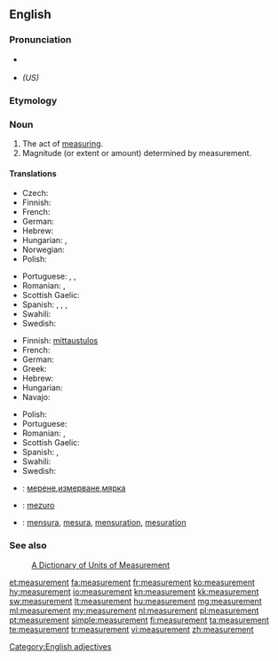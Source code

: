 {{wikipedia|dab=Measurement}}
==English==

===Pronunciation===
* {{a|US}} {{IPA|/ˈmɛʒərmənt/}}
* {{X-SAMPA|/"mEZ@rm@nt/}} ''(US)''

===Etymology===
{{suffix|measure|ment}}

===Noun===
{{en-noun}}

# The act of [[measure|measuring]].
# Magnitude (or extent or amount) determined by measurement.

====Translations====
{{trans-top|act of measuring}}
* Czech: {{t-|cs|měření|n}}
* Finnish: {{t-|fi|mittaus}}
* French: {{t+|fr|mesure|f}}
* German: {{t+|de|Messung|f}}
* Hebrew: {{t|he|מדידה|tr=medida}}
* Hungarian: {{t+|hu|mérés}}, {{t|hu|megmérés}}
* Norwegian: {{t|no|måling}}
* Polish: {{t+|pl|pomiar|m}}
{{trans-mid}}
* Portuguese: {{t+|pt|medida|f}}, {{t+|pt|medição|f}}, {{t+|pt|mensuração|f}}
* Romanian: {{t|ro|măsurare|f}}, {{t|ro|măsurătoare}}
* Scottish Gaelic: {{t-|gd|tomhas|m|xs=Scottish Gaelic}}
* Spanish: {{t+|es|medida}},  {{t-|es|medición|m}},  {{t-|es|medidas|f|p}},  {{t-|es|mediciones|m|p}}
* Swahili: {{t+|sw|kipimo|xs=Swahili}}
* Swedish: {{t+|sv|mätning|c}}
{{trans-bottom}}

{{trans-top|magnitude determined by measuring}}
* Finnish: [[mittaustulos]]
* French: {{t+|fr|mesure|f}}
* German: {{t+|de|Maß}}
* Greek: {{t|el|διαστάσεις|f|p|tr=δiastásis}}
* Hebrew: {{t|he|מדידה|tr=medida}}
* Hungarian: {{t+|hu|méret}}
* Navajo: {{tø|nv|íʼneelʼąąh}}
{{trans-mid}}
* Polish: {{t+|pl|wielkość|f}}
* Portuguese: {{t+|pt|medida}}
* Romanian: {{t|ro|măsură|f}}, {{t|ro|mărime|f}}
* Scottish Gaelic: {{t-|gd|tomhas|m|xs=Scottish Gaelic}}
* Spanish: {{t+|es|medida}},  {{t-|es|medidas|f|p}}
* Swahili: {{t+|sw|kipimo|xs=Swahili}}
* Swedish: {{t+|sv|mått|n}}
{{trans-bottom}}

{{checktrans-top}}
* {{ttbc|bg}}: [[мерене]],[[измерване]],[[мярка]]
* {{ttbc|eo}}: [[mezuro]]
* {{ttbc|ia}}: [[mensura]], [[mesura]], [[mensuration]], [[mesuration]]
{{trans-bottom}}

===See also===
: [http://www.unc.edu/~rowlett/units/  A Dictionary of Units of Measurement]

[[Category:English adjectives]]

[[et:measurement]]
[[fa:measurement]]
[[fr:measurement]]
[[ko:measurement]]
[[hy:measurement]]
[[io:measurement]]
[[kn:measurement]]
[[kk:measurement]]
[[sw:measurement]]
[[lt:measurement]]
[[hu:measurement]]
[[mg:measurement]]
[[ml:measurement]]
[[my:measurement]]
[[nl:measurement]]
[[pl:measurement]]
[[pt:measurement]]
[[simple:measurement]]
[[fi:measurement]]
[[ta:measurement]]
[[te:measurement]]
[[tr:measurement]]
[[vi:measurement]]
[[zh:measurement]]